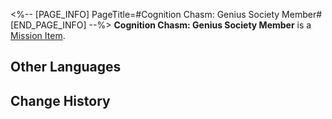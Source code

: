 <%-- [PAGE_INFO]
PageTitle=#Cognition Chasm: Genius Society Member#
[END_PAGE_INFO] --%>
{{Item Infobox
|id          = 140335
|image       = Item Cognition Chasm- Genius Society Member.png
|type        = Mission Item
|invCategory = Missions
|rarity      = 3
|effect      = 
|description = "Let me describe it again in case you forgot: It's an energy lifeform. It doesn't have a body, but it is alive."<br />"An energy lifeform?"<br />"That's not the point. I wouldn't be bothering with it if it didn't have something to do with the Genius Society."
}}
'''Cognition Chasm: Genius Society Member''' is a [[Mission Item]].

==Other Languages==
{{Other Languages
|en   = Cognition Chasm: Genius Society Member
|zhs  = 记忆盲点·天才俱乐部成员
|zht  = 記憶盲點•天才俱樂部成員
|ja   = 記憶の盲点・天才クラブのメンバー
|ko   = 기억의 맹점•지니어스 클럽 회원
|es   = Laguna mental: Miembro del Círculo de Genios
|fr   = Bribes de souvenirs&nbsp;: Membre de la Société des génies
|ru   = Бездна памяти: Член Общества гениев
|th   = จุดบอดความทรงจำ: สมาชิกสมาคมอัจฉริยะ
|vi   = Điểm Mù Ký Ức - Thành Viên CLB Thiên Tài
|de   = Erinnerungslücke: Mitglied der Geniusgesellschaft
|id   = Titik Buta Memori: Anggota Genius Society
|pt   = Abismo de Cognição: Membro da Sociedade de Gênios
}}

==Change History==
{{Change History|1.6}}